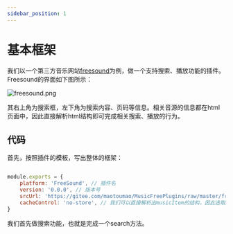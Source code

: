 ```yaml
---
sidebar_position: 1
---
```


# 基本框架


我们以一个第三方音乐网站[freesound](https://freesound.org/search/?q=)为例，做一个支持搜索、播放功能的插件。Freesound的界面如下图所示：

![freesound.png](https://img1.imgtp.com/2023/03/26/72BBRu4F.png)

其右上角为搜索框，左下角为搜索内容、页码等信息。相关音源的信息都在html页面中，因此直接解析html结构即可完成相关搜索、播放的行为。


## 代码
首先，按照插件的模板，写出整体的框架：
```javascript

module.exports = {
    platform: 'FreeSound', // 插件名
    version: '0.0.0', // 版本号
    srcUrl: 'https://gitee.com/maotoumao/MusicFreePlugins/raw/master/freesound.js', // 更新链接；当在app更新插件后会自动用此地址的插件覆盖
    cacheControl: 'no-store', // 我们可以直接解析出musicItem的结构，因此选取no-store就好了，当然也可以不写这个字段
}

```

我们首先做搜索功能，也就是完成一个search方法。